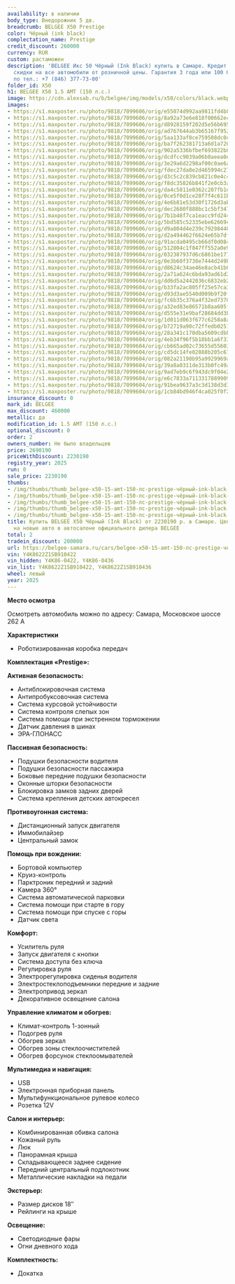 ```yaml
---
availability: в наличии
body_type: Внедорожник 5 дв.
breadcrumb: BELGEE X50 Prestige
color: Чёрный (ink black)
complectation_name: Prestige
credit_discount: 260000
currency: RUR
custom: растаможен
description: 'BELGEE Икс 50 Чёрный (Ink Black) купить в Самаре. Кредит от 0,01%, авторассрочка,
  скидки на все автомобили от розничной цены. Гарантия 3 года или 100 000 км. Звонить
  по тел.: +7 (846) 377-73-00'
folder_id: X50
h1: BELGEE X50 1.5 AMT (150 л.с.)
image: https://cdn.alexsab.ru/b/belgee/img/models/x50/colors/black.webp
images:
- https://s1.maxposter.ru/photo/9818/7099606/orig/e55074d992aa9811fd4b88de494198f2.jpg?sid=14
- https://s1.maxposter.ru/photo/9818/7099606/orig/8a92a73e6e818f00662ec09a25a402a8.jpg?sid=14
- https://s1.maxposter.ru/photo/9818/7099606/orig/d8928159f202d5e56b695a74fdc94128.jpg?sid=14
- https://s1.maxposter.ru/photo/9818/7099606/orig/ad767644ab3b65167f9520c2d344349d.jpg?sid=14
- https://s1.maxposter.ru/photo/9818/7099606/orig/5aa133af0ce759508dc0cf51755962a4.jpg?sid=14
- https://s1.maxposter.ru/photo/9818/7099606/orig/ba7f262381713a6d1a7203e2a830ef97.jpg?sid=14
- https://s1.maxposter.ru/photo/9818/7099606/orig/902a5336bfbef693822b858e11cc9e21.jpg?sid=14
- https://s1.maxposter.ru/photo/9818/7099606/orig/dcdfcc9039a06b0aeea0e0058fae882a.jpg?sid=14
- https://s1.maxposter.ru/photo/9818/7099606/orig/3e29a6d2298af00c0ae6a934dd3cd192.jpg?sid=14
- https://s1.maxposter.ru/photo/9818/7099606/orig/fdec27da8e2d465994c2749eba1c5a07.jpg?sid=14
- https://s1.maxposter.ru/photo/9818/7099606/orig/d3c5c2c839cb821c0e4c4c53b7c7eb62.jpg?sid=14
- https://s1.maxposter.ru/photo/9818/7099606/orig/f8dc35826b841f2e0cb3a6788a958d5d.jpg?sid=14
- https://s1.maxposter.ru/photo/9818/7099606/orig/da4c5811e0362c207fb1dde7805dc5e2.jpg?sid=14
- https://s1.maxposter.ru/photo/9818/7099606/orig/0ce5f0d1ce28f7f4c611b1eb773f0f85.jpg?sid=14
- https://s1.maxposter.ru/photo/9818/7099606/orig/4e6b81e53d30f1726d3ab58fd8ed16b3.jpg?sid=14
- https://s1.maxposter.ru/photo/9818/7099606/orig/dec2680f888bc1c5bf34791ddfa73e63.jpg?sid=14
- https://s1.maxposter.ru/photo/9818/7099606/orig/7b1b48f7ca1eacc9fd24493a94983b00.jpg?sid=14
- https://s1.maxposter.ru/photo/9818/7099606/orig/5bd585c52335ebe62669c31dbe4ff78a.jpg?sid=14
- https://s1.maxposter.ru/photo/9818/7099606/orig/d9a804d4e239c792984402c005eb0c63.jpg?sid=14
- https://s1.maxposter.ru/photo/9818/7099606/orig/d2a494462f6624e65b7dfff62a473bc8.jpg?sid=14
- https://s1.maxposter.ru/photo/9818/7099606/orig/91acda0495cb66df0d084d9673ee5400.jpg?sid=14
- https://s1.maxposter.ru/photo/9818/7099606/orig/512804c1f847ff552a0e953cf57b0d88.jpg?sid=14
- https://s1.maxposter.ru/photo/9818/7099604/orig/032387937d6c6861be1772462fed79b8.jpg?sid=14
- https://s1.maxposter.ru/photo/9818/7099604/orig/0e3b60f3738e7444d249b71256673d12.jpg?sid=14
- https://s1.maxposter.ru/photo/9818/7099604/orig/d8624c34ae46e8acb41b0502e30a6ef5.jpg?sid=14
- https://s1.maxposter.ru/photo/9818/7099604/orig/2a71a624c6bda93ad61d2d4c8b879d47.jpg?sid=14
- https://s1.maxposter.ru/photo/9818/7099604/orig/dd6d5a2442036c6832eb2ea6985cc722.jpg?sid=14
- https://s1.maxposter.ru/photo/9818/7099604/orig/b33fa2ac805ff25e57ca37a6c8ed61ef.jpg?sid=14
- https://s1.maxposter.ru/photo/9818/7099604/orig/d93d3ae5540d009b9f20fa53d8a5dc5b.jpg?sid=14
- https://s1.maxposter.ru/photo/9818/7099604/orig/fc6b35c376a4f32ed7370aee08cc682f.jpg?sid=14
- https://s1.maxposter.ru/photo/9818/7099604/orig/a32ed83e86571b8aa605f106df0de3ef.jpg?sid=14
- https://s1.maxposter.ru/photo/9818/7099604/orig/d555e31e9baf28684dd3bcef8fd07cf5.jpg?sid=14
- https://s1.maxposter.ru/photo/9818/7099604/orig/1d011d063f677c6258a8a1b1cde40d4f.jpg?sid=14
- https://s1.maxposter.ru/photo/9818/7099604/orig/b72719a90c72ffedb025192a5198d64a.jpg?sid=14
- https://s1.maxposter.ru/photo/9818/7099604/orig/28a341c170dba5609cdbb35dcb94d834.jpg?sid=14
- https://s1.maxposter.ru/photo/9818/7099604/orig/4eb34f96f5b18bb1a6f334daf05f3bb9.jpg?sid=14
- https://s1.maxposter.ru/photo/9818/7099604/orig/cb665ad02c73655d5560330f12aeca47.jpg?sid=14
- https://s1.maxposter.ru/photo/9818/7099604/orig/cd5dc14fe02888b205c6720c3a9cbc43.jpg?sid=14
- https://s1.maxposter.ru/photo/9818/7099604/orig/082a21198b95a9929969abf21178665f.jpg?sid=14
- https://s1.maxposter.ru/photo/9818/7099604/orig/39a8a0311de313b0fc49a80bb0aac65b.jpg?sid=14
- https://s1.maxposter.ru/photo/9818/7099604/orig/9ad7eb9c6f943dc9f04e223aafcd90a2.jpg?sid=14
- https://s1.maxposter.ru/photo/9818/7099604/orig/e6c7833a71133178899095bae6cfe325.jpg?sid=14
- https://s1.maxposter.ru/photo/9818/7099604/orig/91bea9637a3c3d138d3d39a655f1271e.jpg?sid=14
- https://s1.maxposter.ru/photo/9818/7099604/orig/1cb84bd946f4ca025f0f22ff4108411e.jpg?sid=14
insurance_discount: 0
mark_id: BELGEE
max_discount: 460000
metallic: да
modification_id: 1.5 AMT (150 л.с.)
optional_discount: 0
order: 2
owners_number: Не было владельцев
price: 2690190
priceWithDiscount: 2230190
registry_year: 2025
run: 0
sale_price: 2230190
thumbs:
- /img/thumbs/thumb_belgee-x50-15-amt-150-лс-prestige-чёрный-ink-black-2025_198f2_0.webp
- /img/thumbs/thumb_belgee-x50-15-amt-150-лс-prestige-чёрный-ink-black-2025_402a8_1.webp
- /img/thumbs/thumb_belgee-x50-15-amt-150-лс-prestige-чёрный-ink-black-2025_94128_2.webp
- /img/thumbs/thumb_belgee-x50-15-amt-150-лс-prestige-чёрный-ink-black-2025_4349d_3.webp
- /img/thumbs/thumb_belgee-x50-15-amt-150-лс-prestige-чёрный-ink-black-2025_962a4_4.webp
title: Купить BELGEE X50 Чёрный (Ink Black) от 2230190 р. в Самаре. Цены и комплектации
  на новые авто в автосалоне официального дилера BELGEE
total: 2
tradein_discount: 200000
url: https://belgee-samara.ru/cars/belgee-x50-15-amt-150-лс-prestige-чёрный-ink-black-2025/
vin: Y4K8622Z1SB910422
vin_hidden: Y4K86-0422, Y4K86-0436
vin_list: Y4K8622Z1SB910422, Y4K8622Z1SB910436
wheel: левый
year: 2025
---
```

<p>
 <p>
  <strong>
   Место осмотра
  </strong>
 </p>
 <p>
  Осмотреть автомобиль можно по адресу: Самара, Московское шоссе 262 А
 </p>
 <p>
  <strong>
   Характеристики
  </strong>
 </p>
 <ul>
  <li>
   Роботизированная коробка передач
  </li>
 </ul>
 <p>
  <strong>
   Комплектация «Prestige»:
  </strong>
 </p>
 <p>
  <strong>
   Активная безопасность:
  </strong>
 </p>
 <ul>
  <li>
   Антиблокировочная система
  </li>
  <li>
   Антипробуксовочная система
  </li>
  <li>
   Система курсовой устойчивости
  </li>
  <li>
   Система контроля слепых зон
  </li>
  <li>
   Система помощи при экстренном торможении
  </li>
  <li>
   Датчик давления в шинах
  </li>
  <li>
   ЭРА-ГЛОНАСС
  </li>
 </ul>
 <p>
  <strong>
   Пассивная безопасность:
  </strong>
 </p>
 <ul>
  <li>
   Подушки безопасности водителя
  </li>
  <li>
   Подушки безопасности пассажира
  </li>
  <li>
   Боковые передние подушки безопасности
  </li>
  <li>
   Оконные шторки безопасности
  </li>
  <li>
   Блокировка замков задних дверей
  </li>
  <li>
   Система крепления детских автокресел
  </li>
 </ul>
 <p>
  <strong>
   Противоугонная система:
  </strong>
 </p>
 <ul>
  <li>
   Дистанционный запуск двигателя
  </li>
  <li>
   Иммобилайзер
  </li>
  <li>
   Центральный замок
  </li>
 </ul>
 <p>
  <strong>
   Помощь при вождении:
  </strong>
 </p>
 <ul>
  <li>
   Бортовой компьютер
  </li>
  <li>
   Круиз-контроль
  </li>
  <li>
   Парктроник передний и задний
  </li>
  <li>
   Камера 360°
  </li>
  <li>
   Система автоматической парковки
  </li>
  <li>
   Система помощи при старте в гору
  </li>
  <li>
   Система помощи при спуске с горы
  </li>
  <li>
   Датчик света
  </li>
 </ul>
 <p>
  <strong>
   Комфорт:
  </strong>
 </p>
 <ul>
  <li>
   Усилитель руля
  </li>
  <li>
   Запуск двигателя с кнопки
  </li>
  <li>
   Система доступа без ключа
  </li>
  <li>
   Регулировка руля
  </li>
  <li>
   Электрорегулировка сиденья водителя
  </li>
  <li>
   Электростеклоподъемники передние и задние
  </li>
  <li>
   Электропривод зеркал
  </li>
  <li>
   Декоративное освещение салона
  </li>
 </ul>
 <p>
  <strong>
   Управление климатом и обогрев:
  </strong>
 </p>
 <ul>
  <li>
   Климат-контроль 1-зонный
  </li>
  <li>
   Подогрев руля
  </li>
  <li>
   Обогрев зеркал
  </li>
  <li>
   Обогрев зоны стеклоочистителей
  </li>
  <li>
   Обогрев форсунок стеклоомывателей
  </li>
 </ul>
 <p>
  <strong>
   Мультимедиа и навигация:
  </strong>
 </p>
 <ul>
  <li>
   USB
  </li>
  <li>
   Электронная приборная панель
  </li>
  <li>
   Мультифункциональное рулевое колесо
  </li>
  <li>
   Розетка 12V
  </li>
 </ul>
 <p>
  <strong>
   Салон и интерьер:
  </strong>
 </p>
 <ul>
  <li>
   Комбинированная обивка салона
  </li>
  <li>
   Кожаный руль
  </li>
  <li>
   Люк
  </li>
  <li>
   Панорамная крыша
  </li>
  <li>
   Складывающееся заднее сидение
  </li>
  <li>
   Передний центральный подлокотник
  </li>
  <li>
   Металлические накладки на педали
  </li>
 </ul>
 <p>
  <strong>
   Экстерьер:
  </strong>
 </p>
 <ul>
  <li>
   Размер дисков 18″
  </li>
  <li>
   Рейлинги на крыше
  </li>
 </ul>
 <p>
  <strong>
   Освещение:
  </strong>
 </p>
 <ul>
  <li>
   Светодиодные фары
  </li>
  <li>
   Огни дневного хода
  </li>
 </ul>
 <p>
  <strong>
   Комплектность:
  </strong>
 </p>
 <ul>
  <li>
   Докатка
  </li>
 </ul>
</p>
